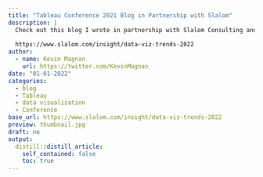 ```yaml
---
title: "Tableau Conference 2021 Blog in Partnership with Slalom"
description: |
  Check out this blog I wrote in partnership with Slalom Consulting and a colleague of mine at the company. Hopefully TC22 will return to in person so we can truly experience a TC event!
  
  https://www.slalom.com/insight/data-viz-trends-2022
author:
  - name: Kevin Magnan
    url: https://twitter.com/KevinMagnan
date: "01-01-2022"
categories:
  - blog
  - Tableau
  - data visualization
  - Conference
base_url: https://www.slalom.com/insight/data-viz-trends-2022
preview: thumbnail.jpg
draft: no
output:
  distill::distill_article:
    self_contained: false
    toc: true
---
```

